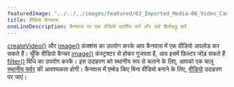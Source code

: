 ---
featuredImage: "../../../images/featured/03_Imported_Media-06_Video_Canvas-thumbnail.png"
title: वीडियो कैनवास
oneLineDescription: कैनवास पर एक वीडियो प्रदर्शित करें और उसे शैलीबद्ध करें
---

<a href='https://p5js.org/reference/p5/createVideo' target='_blank'>createVideo()</a> और <a href='https://p5js.org/reference/p5/image' target="_blank">image()</a> फ़ंक्शंस का उपयोग करके आप कैनवास में एक वीडियो अपलोड कर सकते हैं।
चूँकि वीडियो कैप्चर <a href='https://p5js.org/reference/p5/image' target='_blank'>image()</a> कंस्ट्रक्टर से होकर गुजरता है, आप इसमें फ़िल्टर जोड़ सकते हैं <a href='https://p5js.org/reference/p5/filter' target='_blank'>filter()</a> विधि का उपयोग करके।
इस उदाहरण को स्थानीय रूप से चलाने के लिए, आपको एक चालू <a href="https://github.com/processing/p5.js/wiki/Local-server">स्थानीय सर्वर</a> की आवश्यकता होगी।
कैनवास में एम्बेड किए बिना वीडियो बनाने के लिए, <a href='https://p5js.org/examples/dom-video.html'>वीडियो</a> उदाहरण पर जाएं।